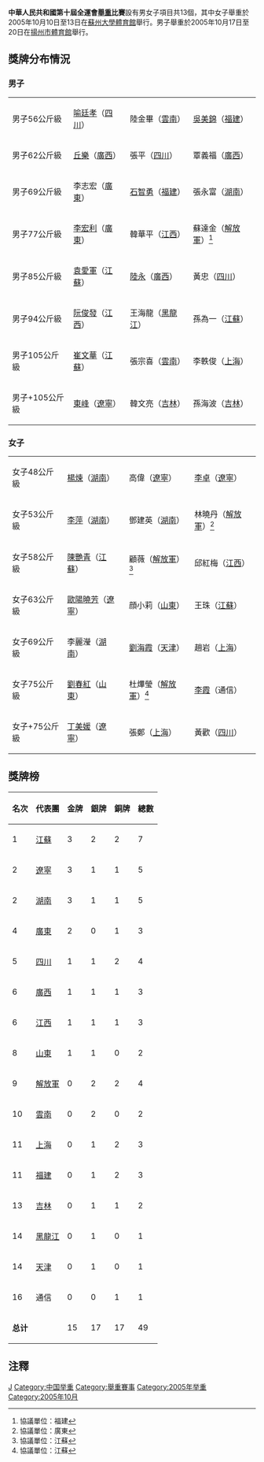 '''中華人民共和國第十屆全運會[[舉重|舉重]]比賽'''設有男女子項目共13個，其中女子舉重於2005年10月10日至13日在[[蘇州大學體育館|蘇州大學體育館]]舉行。男子舉重於2005年10月17日至20日在[[揚州市體育館|揚州市體育館]]舉行。

==獎牌分布情況==
===男子===
{| {{MedalistTable|type=項目}}
|-
|男子56公斤級
|[[喻廷孝|喻廷孝]]（[[四川|四川]]）
|陸金畢（[[雲南|雲南]]）
|[[吳美錦|吳美錦]]（[[福建|福建]]）
|-
|男子62公斤級
|[[丘樂|丘樂]]（[[廣西|廣西]]）
|張平（[[四川|四川]]）
|覃義福（[[廣西|廣西]]）
|-
|男子69公斤級
|李志宏（[[廣東|廣東]]）
|[[石智勇|石智勇]]（[[福建|福建]]）
|張永富（[[湖南|湖南]]）
|-
|男子77公斤級
|[[李宏利|李宏利]]（[[廣東|廣東]]）
|韓華平（[[江西|江西]]）
|蘇達金（[[解放軍|解放軍]]）<ref>協議單位：福建</ref>
|-
|男子85公斤級
|[[袁愛軍|袁愛軍]]（[[江蘇|江蘇]]）
|[[陸永_(舉重運動員)|陸永]]（[[廣西|廣西]]）
|黃忠（[[四川|四川]]）
|-
|男子94公斤級
|[[阮俊發|阮俊發]]（[[江西|江西]]）
|王海龍（[[黑龍江省|黑龍江]]）
|孫為一（[[江蘇|江蘇]]）
|-
|男子105公斤級
|[[崔文華|崔文華]]（[[江蘇|江蘇]]）
|張宗喜（[[雲南|雲南]]）
|李軼俊（[[上海|上海]]）
|-
|男子+105公斤級
|[[東峰|東峰]]（[[遼寧|遼寧]]）
|韓文亮（[[吉林|吉林]]）
|孫海波（[[吉林|吉林]]）
|}

===女子===
{| {{MedalistTable|type=項目}}
|-
|女子48公斤級
|[[楊煉|楊煉]]（[[湖南|湖南]]）
|高偉（[[遼寧|遼寧]]）
|[[李卓|李卓]]（[[遼寧|遼寧]]）
|-
|女子53公斤級
|[[李萍_(舉重運動員)|李萍]]（[[湖南|湖南]]）
|鄧建英（[[湖南|湖南]]）
|林曉丹（[[解放軍|解放軍]]）<ref>協議單位：廣東</ref>
|-
|女子58公斤級
|[[陳艷青|陳艷青]]（[[江蘇|江蘇]]）
|顧薇（[[解放軍|解放軍]]）<ref name="蘇">協議單位：江蘇</ref>
|邱紅梅（[[江西|江西]]）
|-
|女子63公斤級
|[[歐陽曉芳|歐陽曉芳]]（[[遼寧|遼寧]]）
|顔小莉（[[山東|山東]]）
|王珠（[[江蘇|江蘇]]）
|-
|女子69公斤級
|李麗瀅（[[湖南|湖南]]）
|[[劉海霞|劉海霞]]（[[天津|天津]]）
|趙岩（[[上海|上海]]）
|-
|女子75公斤級
|[[劉春紅|劉春紅]]（[[山東|山東]]）
|杜燁瑩（[[解放軍|解放軍]]）<ref name="蘇">協議單位：江蘇</ref>
|[[李霞|李霞]]（通信）
|-
|女子+75公斤級
|[[丁美媛|丁美媛]]（[[遼寧|遼寧]]）
|張鄭（[[上海|上海]]）
|黃歡（[[四川|四川]]）
|}

==獎牌榜==
{| class="wikitable" 
|- 
!名次!!代表團!!金牌!!銀牌!!銅牌!!總數
|-
|1||[[江蘇|江蘇]]||3||2||2||7
|-
|2||[[遼寧|遼寧]]||3||1||1||5
|-
|2||[[湖南|湖南]]||3||1||1||5
|-
|4||[[廣東|廣東]]||2||0||1||3
|-
|5||[[四川|四川]]||1||1||2||4
|-
|6||[[廣西|廣西]]||1||1||1||3
|-
|6||[[江西|江西]]||1||1||1||3
|-
|8||[[山東|山東]]||1||1||0||2
|-
|9||[[解放軍|解放軍]]||0||2||2||4
|-
|10||[[雲南|雲南]]||0||2||0||2
|-
|11||[[上海|上海]]||0||1||2||3
|-
|11||[[福建|福建]]||0||1||2||3
|-
|13||[[吉林|吉林]]||0||1||1||2
|-
|14||[[黑龍江省|黑龍江]]||0||1||0||1
|-
|14||[[天津|天津]]||0||1||0||1
|-
|16||通信||0||0||1||1
|-
|colspan=2|'''总计'''||15||17||17||49
|}

==注釋==
<div class="references-small">
<references />
</div>

{{中华人民共和国第十届运动会}}

[[Category:中华人民共和国第十届全国运动会|J]]
[[Category:中国举重|Category:中国举重]]
[[Category:舉重賽事|Category:舉重賽事]]
[[Category:2005年举重|Category:2005年举重]]
[[Category:2005年10月|Category:2005年10月]]